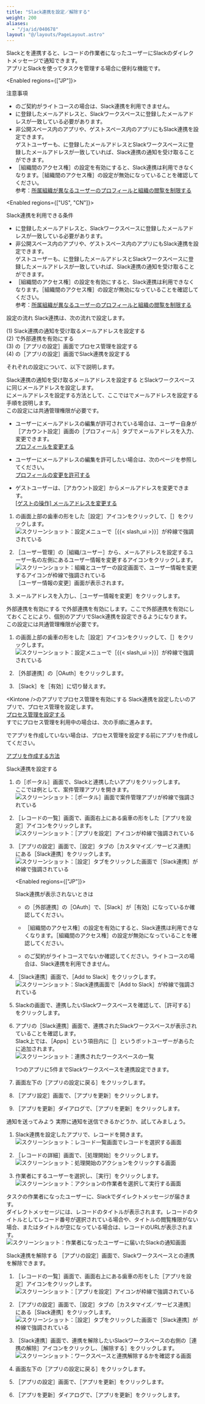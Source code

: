 ```yaml
---
title: "Slack連携を設定／解除する"
weight: 200
aliases:
  - "/ja/id/040678"
layout: "@/layouts/PageLayout.astro"
---
```




Slackと<Kintone />を連携すると、レコードの作業者になったユーザーにSlackのダイレクトメッセージで通知できます。  
アプリとSlackを使ってタスクを管理する場合に便利な機能です。

<Enabled regions={["JP"]}>

<Heading id="app_settings_slack_integration_10">注意事項</Heading>
* <Kintone />のご契約がライトコースの場合は、Slack連携を利用できません。
* <Kintone />に登録したメールアドレスと、Slackワークスペースに登録したメールアドレスが一致している必要があります。
* 非公開スペース内のアプリや、ゲストスペース内のアプリにもSlack連携を設定できます。  
  ゲストユーザーも、<Kintone />に登録したメールアドレスとSlackワークスペースに登録したメールアドレスが一致していれば、Slack連携の通知を受け取ることができます。  
* <Wovn>［組織間のアクセス権］</Wovn>の設定を有効にすると、Slack連携は利用できなくなります。<Wovn>［組織間のアクセス権］</Wovn>の設定が無効になっていることを確認してください。  
  参考：[所属組織が異なるユーザーのプロフィールと組織の閲覧を制限する](/k/ja/id/04060.html)


</Enabled>

<Enabled regions={["US", "CN"]}>

<Heading id="app_settings_slack_integration_10">Slack連携を利用できる条件</Heading>
* <Kintone />に登録したメールアドレスと、Slackワークスペースに登録したメールアドレスが一致している必要があります。
* 非公開スペース内のアプリや、ゲストスペース内のアプリにもSlack連携を設定できます。  
  ゲストユーザーも、<Kintone />に登録したメールアドレスとSlackワークスペースに登録したメールアドレスが一致していれば、Slack連携の通知を受け取ることができます。
* <Wovn>［組織間のアクセス権］</Wovn>の設定を有効にすると、Slack連携は利用できなくなります。<Wovn>［組織間のアクセス権］</Wovn>の設定が無効になっていることを確認してください。  
  参考：[所属組織が異なるユーザーのプロフィールと組織の閲覧を制限する](/k/ja/id/04060.html)


</Enabled>

<Heading id="app_settings_slack_integration_20">設定の流れ</Heading>
Slack連携は、次の流れで設定します。

(1) Slack連携の通知を受け取るメールアドレスを設定する  
(2) <SlashUi />で外部連携を有効にする  
(3) <Kintone />の<Wovn>［アプリの設定］</Wovn>画面でプロセス管理を設定する  
(4) <Kintone />の<Wovn>［アプリの設定］</Wovn>画面でSlack連携を設定する  

それぞれの設定について、以下で説明します。

<Heading id="app_settings_slack_integration_30">Slack連携の通知を受け取るメールアドレスを設定する</Heading>
<Kintone />とSlackワークスペースに同じメールアドレスを設定します。  
<Kintone />にメールアドレスを設定する方法として、ここでは<SlashUi />でメールアドレスを設定する手順を説明します。  
この設定には<Slash />共通管理権限が必要です。

<Note>


* ユーザーにメールアドレスの編集が許可されている場合は、ユーザー自身が<Wovn>［アカウント設定］</Wovn>画面の<Wovn>［プロフィール］</Wovn>タブでメールアドレスを入力、変更できます。  
  [プロフィールを変更する](/general/ja/user/list_personal/profile_edit.html)

* ユーザーにメールアドレスの編集を許可したい場合は、次のページを参照してください。  
  [プロフィールの変更を許可する](/general/ja/id/020463.html)

* ゲストユーザーは、<Wovn>［アカウント設定］</Wovn>からメールアドレスを変更できます。  
  [[ゲストの操作] メールアドレスを変更する](/k/ja/id/040642.html)


</Note>

1. <Kintone />の画面上部の歯車の形をした<Wovn>［設定］</Wovn>アイコンをクリックして、<Wovn>［<SlashUi />］</Wovn>をクリックします。  
   <Img src="/k/kintone/img-ja/slack_integration00.png" alt="スクリーンショット：設定メニューで［{{&lt; slash_ui &gt;}}］が枠線で強調されている" />

1. <Wovn>［ユーザー管理］</Wovn>の<Wovn>［組織/ユーザー］</Wovn>から、メールアドレスを設定するユーザー名の左側にあるユーザー情報を変更するアイコンをクリックします。<Wovn></Wovn>  
   <Img src="/k/kintone/img-ja/slack_integration11.png" alt="スクリーンショット：組織とユーザーの設定画面で、ユーザー情報を変更するアイコンが枠線で強調されている" />
  <Wovn>［ユーザー情報の変更］</Wovn>画面が表示されます。

1. メールアドレスを入力し、<Wovn>［ユーザー情報を変更］</Wovn>をクリックします。

<Heading id="app_settings_slack_integration_40">外部連携を有効にする</Heading>
<SlashUi />で外部連携を有効にします。ここで外部連携を有効にしておくことにより、個別のアプリでSlack連携を設定できるようになります。  
この設定には<Slash />共通管理権限が必要です。

1. <Kintone />の画面上部の歯車の形をした<Wovn>［設定］</Wovn>アイコンをクリックして、<Wovn>［<SlashUi />］</Wovn>をクリックします。  
   <Img src="/k/kintone/img-ja/slack_integration01.png" alt="スクリーンショット：設定メニューで［{{&lt; slash_ui &gt;}}］が枠線で強調されている" />

1. <Wovn>［外部連携］</Wovn>の<Wovn>［OAuth］</Wovn>をクリックします。

1. <Wovn>［Slack］</Wovn>を<Wovn>［有効］</Wovn>に切り替えます。

<Heading id="app_settings_slack_integration_50">&lt;Kintone /&gt;のアプリでプロセス管理を有効にする</Heading>
Slack連携を設定したい<Kintone />のアプリで、プロセス管理を設定します。<Wovn></Wovn>  
[プロセス管理を設定する](/k/ja/id/040575.html)  
すでにプロセス管理を利用中の場合は、次の手順に進みます。

<Note>


<Kintone />でアプリを作成していない場合は、プロセス管理を設定する前にアプリを作成してください。<Wovn></Wovn>  

[アプリを作成する方法](/k/ja/id/040620.html)


</Note>

<Heading id="app_settings_slack_integration_60">Slack連携を設定する</Heading>
1. <Kintone />の<Wovn>［ポータル］</Wovn>画面で、Slackと連携したい<Kintone />アプリをクリックします。  
  ここでは例として、案件管理アプリを開きます。  
   <Img src="/k/kintone/img-ja/slack_integration03.png" alt="スクリーンショット：［ポータル］画面で案件管理アプリが枠線で強調されている" />

1. <Wovn>［レコードの一覧］</Wovn>画面で、画面右上にある歯車の形をした<Wovn>［アプリを設定］</Wovn>アイコンをクリックします。  
   <Img src="/k/kintone/img/settings_new_icon.png" alt="スクリーンショット：［アプリを設定］アイコンが枠線で強調されている" />

1. <Wovn>［アプリの設定］</Wovn>画面で、<Wovn>［設定］</Wovn>タブの<Wovn>［カスタマイズ／サービス連携］</Wovn>にある<Wovn>［Slack連携］</Wovn>をクリックします。  
   <Img src="/k/kintone/img-ja/slack_integration06.png" alt="スクリーンショット：［設定］タブをクリックした画面で［Slack連携］が枠線で強調されている" />

   <Enabled regions={["JP"]}>

   <Note>

   <Subtitle>Slack連携が表示されないときは
   </Subtitle>


   * <SlashUi />の<Wovn>［外部連携］</Wovn>の<Wovn>［OAuth］</Wovn>で、<Wovn>［Slack］</Wovn>が<Wovn>［有効］</Wovn>になっているか確認してください。

   * <Wovn>［組織間のアクセス権］</Wovn>の設定を有効にすると、Slack連携は利用できなくなります。<Wovn>［組織間のアクセス権］</Wovn>の設定が無効になっていることを確認してください。

   * <Kintone />のご契約がライトコースでないか確認してください。ライトコースの場合は、Slack連携を利用できません。

   
   </Note>

   
   </Enabled>

1. <Wovn>［Slack連携］</Wovn>画面で、<Wovn>［Add to Slack］</Wovn>をクリックします。  
   <Img src="/k/kintone/img-ja/slack_integration07.png" alt="スクリーンショット：Slack連携画面で［Add to Slack］が枠線で強調されている" />

1. Slackの画面で、連携したいSlackワークスペースを確認して、<Wovn>［許可する］</Wovn>をクリックします。

1. <Kintone />アプリの<Wovn>［Slack連携］</Wovn>画面で、連携されたSlackワークスペースが表示されていることを確認します。  
  Slack上では、<Wovn>［Apps］</Wovn>という項目内に<Wovn>［<Kintone />］</Wovn>というボットユーザーがあらたに追加されます。  
   <Img src="/k/kintone/img-ja/slack_integration08.png" alt="スクリーンショット：連携されたワークスペースの一覧" />

   <Note>


   1つの<Kintone />アプリに5件までSlackワークスペースを連携設定できます。

   
   </Note>

1. 画面左下の<Wovn>［アプリの設定に戻る］</Wovn>をクリックします。

1. <Wovn>［アプリ設定］</Wovn>画面で、<Wovn>［アプリを更新］</Wovn>をクリックします。

1. <Wovn>［アプリを更新］</Wovn>ダイアログで、<Wovn>［アプリを更新］</Wovn>をクリックします。

<Heading id="app_settings_slack_integration_70">通知を送ってみよう</Heading>
実際に通知を送信できるかどうか、試してみましょう。

1. Slack連携を設定した<Kintone />アプリで、レコードを開きます。  
   <Img src="/k/kintone/img-ja/slack_integration14.png" alt="スクリーンショット：レコード一覧画面でレコードを選択する画面" />

1. <Wovn>［レコードの詳細］</Wovn>画面で、<Wovn>［処理開始］</Wovn>をクリックします。  
   <Img src="/k/kintone/img-ja/slack_integration15.png" alt="スクリーンショット：処理開始のアクションをクリックする画面" />

1. 作業者にするユーザーを選択し、<Wovn>［実行］</Wovn>をクリックします。  
   <Img src="/k/kintone/img-ja/slack_integration16.png" alt="スクリーンショット：アクションの作業者を選択して実行する画面" />

タスクの作業者になったユーザーに、Slackでダイレクトメッセージが届きます。  
ダイレクトメッセージには、レコードのタイトルが表示されます。レコードのタイトルとしてレコード番号が選択されている場合や、タイトルの閲覧権限がない場合、またはタイトルが空になっている場合は、レコードのURLが表示されます。  
<Img src="/k/kintone/img-ja/slack_integration17.png" alt="スクリーンショット：作業者になったユーザーに届いたSlackの通知画面" />

<Heading id="app_settings_slack_integration_80">Slack連携を解除する</Heading>
<Wovn>［アプリの設定］</Wovn>画面で、Slackワークスペースとの連携を解除できます。

1. <Wovn>［レコードの一覧］</Wovn>画面で、画面右上にある歯車の形をした<Wovn>［アプリを設定］</Wovn>アイコンをクリックします。  
   <Img src="/k/kintone/img/settings_new_icon.png" alt="スクリーンショット：［アプリを設定］アイコンが枠線で強調されている" />

1. <Wovn>［アプリの設定］</Wovn>画面で、<Wovn>［設定］</Wovn>タブの<Wovn>［カスタマイズ／サービス連携］</Wovn>にある<Wovn>［Slack連携］</Wovn>をクリックします。  
   <Img src="/k/kintone/img-ja/slack_integration06.png" alt="スクリーンショット：［設定］タブをクリックした画面で［Slack連携］が枠線で強調されている" />

1. <Wovn>［Slack連携］</Wovn>画面で、連携を解除したいSlackワークスペースの右側の<Wovn>［連携の解除］</Wovn>アイコンをクリックし、<Wovn>［解除する］</Wovn>をクリックします。  
   <Img src="/k/kintone/img-ja/slack_integration21.png" alt="スクリーンショット：ワークスペースと連携解除するかを確認する画面" />

1. 画面左下の<Wovn>［アプリの設定に戻る］</Wovn>をクリックします。

1. <Wovn>［アプリの設定］</Wovn>画面で、<Wovn>［アプリを更新］</Wovn>をクリックします。

1. <Wovn>［アプリを更新］</Wovn>ダイアログで、<Wovn>［アプリを更新］</Wovn>をクリックします。
